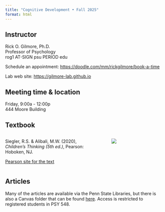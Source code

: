 ```yaml
---
title: "Cognitive Development • Fall 2025"
format: html
---
```


## Instructor {-}

Rick O. Gilmore, Ph.D. \
Professor of Psychology \
rog1 AT-SIGN psu PERIOD edu \

Schedule an appointment: <https://doodle.com/mm/rickgilmore/book-a-time></br>

Lab web site: <https://gilmore-lab.github.io>

## Meeting time & location {-}

Friday, 9:00a - 12:00p \
444 Moore Building

## Textbook

:::: {.columns}
::: {.column width=60%}
Siegler, R.S. & Alibali, M.W. (2020), *Children's Thinking (5th ed.)*, Pearson: Hoboken, NJ.

[Pearson site for the text](https://www.pearson.com/en-us/subject-catalog/p/childrens-thinking-the/P200000003072/9780137516773)
:::
::: {.column width=5%}
:::
::: {.column width=35%}
![](https://www.pearson.com/store//pmccommercewebservices/v2/medias/size-W370-A1030-00-26-03-A103000260389-A103000260389-Lrg.jpg?context=bWFzdGVyfGltYWdlc3w4MjQ3M3xpbWFnZS9qcGVnfHN5cy1tYXN0ZXIvaW1hZ2VzL2gxNS9oNTQvMTQyNDE5Mzg2Njk1OTgvc2l6ZV9XMzcwXy9BMTAzMC8wMC8yNi8wMy9BMTAzMDAwMjYwMzg5L0ExMDMwMDAyNjAzODlfTHJnLmpwZ3xhNzIwODg2YjBlMTllNzRiNTZiNDE5MGE5NmZhOTY1MDI3NDc4MGZiMWNlZDVlZWZjYWNhMGEyMTJjN2RmNjk2&imwidth=3840)
:::
::::

## Articles

Many of the articles are available via the Penn State Libraries, but there is also a Canvas folder that can be found [here](https://psu.instructure.com/courses/2416683/files/folder/pdf). Access is restricted to registered students in PSY 548.



